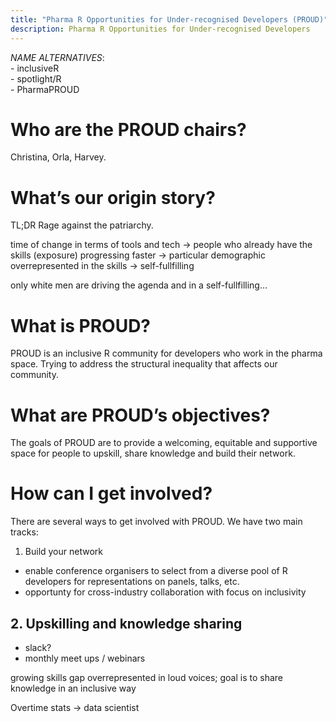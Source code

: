 ```yaml
---
title: "Pharma R Opportunities for Under-recognised Developers (PROUD)"
description: Pharma R Opportunities for Under-recognised Developers
---
```


_NAME ALTERNATIVES_:  
- inclusiveR  
- spotlight/R  
- PharmaPROUD

# Who are the PROUD chairs?
Christina, Orla, Harvey. 

# What's our origin story?
TL;DR 
Rage against the patriarchy. 

time of change in terms of tools and tech -> people who already have the skills (exposure) progressing faster -> particular demographic overrepresented in the skills -> self-fullfilling  

only white men are driving the agenda and in a self-fullfilling... 

# What is PROUD? 
PROUD is an inclusive R community for developers who work in the pharma space. Trying to address the structural inequality that affects our community.  

# What are PROUD's objectives? 
The goals of PROUD are to provide a welcoming, equitable and supportive space for people to upskill, share knowledge and build their network. 

# How can I get involved? 

There are several ways to get involved with PROUD. We have two main tracks:

1. Build your network  
- enable conference organisers to select from a diverse pool of R developers for representations on panels, talks, etc.   
- opportunty for cross-industry collaboration with focus on inclusivity  
2. Upskilling and knowledge sharing  
- 

- slack? 
- monthly meet ups / webinars 


growing skills gap overrepresented in loud voices; 
goal is to share knowledge in an inclusive way


Overtime stats -> data scientist



